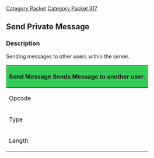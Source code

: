 [[Category Packet]]
[[Category Packet 317]]
== Send Private Message ==

=== Description ===

Sending messages to other users within the server.
{| style="float=left; margin:1em; width:250px;" cellpadding="3" cellspacing="0" border="1"
|-
! scope="col" colspan="2" style="background-color:#3c5;" | Send Message 
Sends Message to another user.
|-
! scope="row"| Opcode
| 196
|-
! scope="row"| Type
| VARIABLE_SHORT
|-
! scope="row"| Length
| N/A
|}